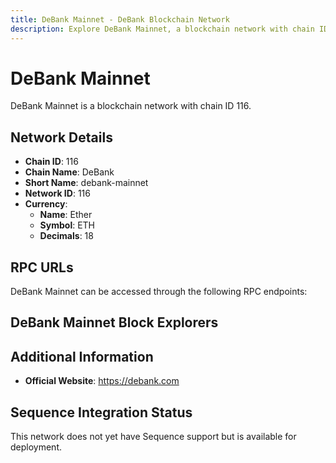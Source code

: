 ```yaml
--- 
title: DeBank Mainnet - DeBank Blockchain Network
description: Explore DeBank Mainnet, a blockchain network with chain ID 116. Learn about its native currency, Ether, and how to interact with the network.
---
```


# DeBank Mainnet

DeBank Mainnet is a blockchain network with chain ID 116.

## Network Details

- **Chain ID**: 116
- **Chain Name**: DeBank
- **Short Name**: debank-mainnet
- **Network ID**: 116
- **Currency**: 
  - **Name**: Ether
  - **Symbol**: ETH
  - **Decimals**: 18

## RPC URLs

DeBank Mainnet can be accessed through the following RPC endpoints:



## DeBank Mainnet Block Explorers



## Additional Information

- **Official Website**: https://debank.com

## Sequence Integration Status

This network does not yet have Sequence support but is available for deployment.
